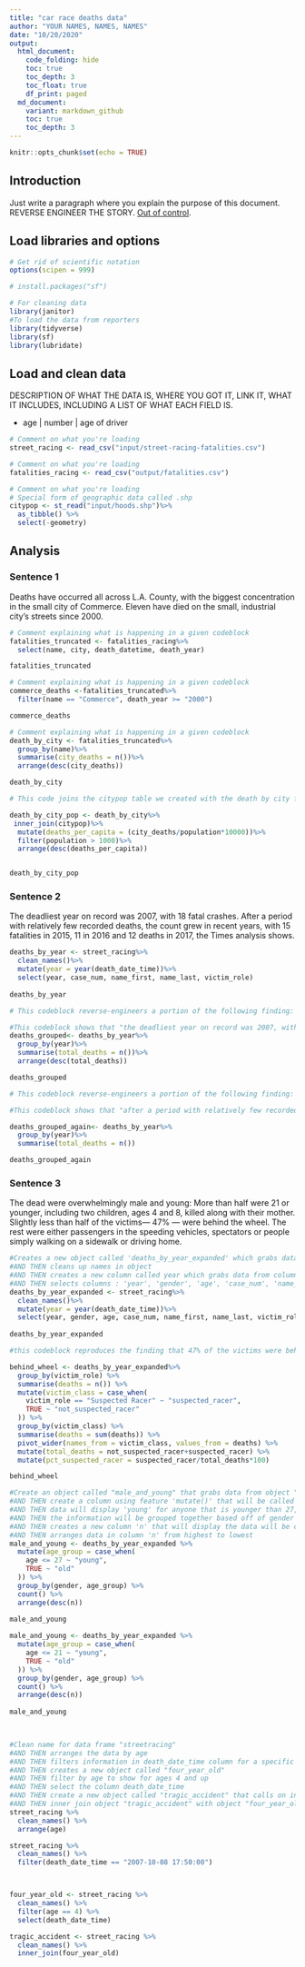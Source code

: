 ```yaml
---
title: "car race deaths data"
author: "YOUR NAMES, NAMES, NAMES" 
date: "10/20/2020"
output: 
  html_document:
    code_folding: hide
    toc: true
    toc_depth: 3
    toc_float: true
    df_print: paged
  md_document:
    variant: markdown_github
    toc: true
    toc_depth: 3
---
```


```r
knitr::opts_chunk$set(echo = TRUE)
```

## Introduction

Just write a paragraph where you explain the purpose of this document. REVERSE ENGINEER THE STORY. [Out of control](https://www.latimes.com/projects/la-me-street-racing/).

## Load libraries and options

```r
# Get rid of scientific notation
options(scipen = 999)

# install.packages("sf")

# For cleaning data
library(janitor)
#To load the data from reporters
library(tidyverse)
library(sf)
library(lubridate)

```

## Load and clean data

DESCRIPTION OF WHAT THE DATA IS, WHERE YOU GOT IT, LINK IT, WHAT IT INCLUDES, INCLUDING A LIST OF WHAT EACH FIELD IS. 

* age | number | age of driver

```r
# Comment on what you're loading
street_racing <- read_csv("input/street-racing-fatalities.csv")

# Comment on what you're loading
fatalities_racing <- read_csv("output/fatalities.csv")

# Comment on what you're loading
# Special form of geographic data called .shp
citypop <- st_read("input/hoods.shp")%>%
  as_tibble() %>%
  select(-geometry)

```

## Analysis

### Sentence 1

Deaths have occurred all across L.A. County, with the biggest concentration in the small city of Commerce. Eleven have died on the small, industrial city’s streets since 2000.

```r
# Comment explaining what is happening in a given codeblock
fatalities_truncated <- fatalities_racing%>%
  select(name, city, death_datetime, death_year)

fatalities_truncated
```

```r
# Comment explaining what is happening in a given codeblock
commerce_deaths <-fatalities_truncated%>%
  filter(name == "Commerce", death_year >= "2000")

commerce_deaths

```



```r
# Comment explaining what is happening in a given codeblock
death_by_city <- fatalities_truncated%>%
  group_by(name)%>%
  summarise(city_deaths = n())%>%
  arrange(desc(city_deaths))

death_by_city
```

```r
# This code joins the citypop table we created with the death by city frame and then creates a new column dividing the number of deaths per city by the population (multiplying by 10,000) and then filters out any cities with populations less than a thousand, generating the 4th finding: Deaths have occurred all across L.A. County, with the biggest concentration in the small city of Commerce. Eleven have died on the small, industrial city’s streets since 2000.

death_by_city_pop <- death_by_city%>%
 inner_join(citypop)%>%
  mutate(deaths_per_capita = (city_deaths/population*10000))%>%
  filter(population > 1000)%>%
  arrange(desc(deaths_per_capita))


death_by_city_pop

```
### Sentence 2

The deadliest year on record was 2007, with 18 fatal crashes. After a period with relatively few recorded deaths, the count grew in recent years, with 15 fatalities in 2015, 11 in 2016 and 12 deaths in 2017, the Times analysis shows.

```r
deaths_by_year <- street_racing%>%
  clean_names()%>%
  mutate(year = year(death_date_time))%>%
  select(year, case_num, name_first, name_last, victim_role)
 
deaths_by_year


```
```r

# This codeblock reverse-engineers a portion of the following finding: "The deadliest year on record was 2007, with 18 fatal crashes. After a period with relatively few recorded deaths, the count grew in recent years, with 15 fatalities in 2015, 11 in 2016 and 12 deaths in 2017, the Times analysis shows.

#This codeblock shows that "the deadliest year on record was 2007, with 18 fatal crashes" by: creating a new object called deaths_grouped and then groups the deaths_by_year table by year, and then counts the number of deaths in each year, and then arranges the total_deaths column from highest to lowest. 
deaths_grouped<- deaths_by_year%>%
  group_by(year)%>%
  summarise(total_deaths = n())%>%
  arrange(desc(total_deaths))

deaths_grouped

```

```r

# This codeblock reverse-engineers a portion of the following finding: "The deadliest year on record was 2007, with 18 fatal crashes. After a period with relatively few recorded deaths, the count grew in recent years, with 15 fatalities in 2015, 11 in 2016 and 12 deaths in 2017, the Times analysis shows.

#This codeblock shows that "after a period with relatively few recorded deaths, the count grew in recent years, with 15 fatalitiesin 2015, 11 in 2016 and 12 deaths in 2017," by: creating a new object called deaths_grouped_again and then grouping the deaths_by_year table by year, and then counting the number of deaths in each year, and displaying a table that shows that from 2009-2013, streetracing deaths were in the single digits until 2014, when they hit 11 and then 2015, with 15 deaths. 

deaths_grouped_again<- deaths_by_year%>%
  group_by(year)%>%
  summarise(total_deaths = n())

deaths_grouped_again
```
### Sentence 3

The dead were overwhelmingly male and young: More than half were 21 or younger, including two children, ages 4 and 8, killed along with their mother. Slightly less than half of the victims— 47% — were behind the wheel. The rest were either passengers in the speeding vehicles, spectators or people simply walking on a sidewalk or driving home.

```r
#Creates a new object called 'deaths_by_year_expanded' which grabs data from "streetracing"
#AND THEN cleans up names in object 
#AND THEN creates a new column called year which grabs data from column 'year'
#AND THEN selects columns : 'year', 'gender', 'age', 'case_num', 'name_first', 'name_last', 'victim_role'
deaths_by_year_expanded <- street_racing%>%
  clean_names()%>%
  mutate(year = year(death_date_time))%>%
  select(year, gender, age, case_num, name_first, name_last, victim_role)
  
deaths_by_year_expanded
```
```r

#this codeblock reproduces the finding that 47% of the victims were behind the wheel by grouping the victims by their role and then summarising the number of victims in each role - 85 of the 179 total victims were suspected racers (behind the wheel), which comes out to 47.4%, or 47% rounded. 

behind_wheel <- deaths_by_year_expanded%>%
  group_by(victim_role) %>%
  summarise(deaths = n()) %>%
  mutate(victim_class = case_when(
    victim_role == "Suspected Racer" ~ "suspected_racer",
    TRUE ~ "not_suspected_racer"
  )) %>%
  group_by(victim_class) %>%
  summarise(deaths = sum(deaths)) %>%
  pivot_wider(names_from = victim_class, values_from = deaths) %>%
  mutate(total_deaths = not_suspected_racer+suspected_racer) %>%
  mutate(pct_suspected_racer = suspected_racer/total_deaths*100)

behind_wheel
```
```r
#Create an object called "male_and_young" that grabs data from object "deaths_by_year_expanded"
#AND THEN create a column using feature 'mutate()' that will be called "age_group"
#AND THEN data will display 'young' for anyone that is younger than 27, and 'old' for anyone that is above 27
#AND THEN the information will be grouped together based off of gender and age group. 
#AND THEN creates a new column 'n' that will display the data will be counted together to show the overall number for both old and young/ male and female
#AND THEN arranges data in column 'n' from highest to lowest
male_and_young <- deaths_by_year_expanded %>%
  mutate(age_group = case_when(
    age <= 27 ~ "young",
    TRUE ~ "old"
  )) %>%
  group_by(gender, age_group) %>%
  count() %>%
  arrange(desc(n))
  
male_and_young
```
```r
male_and_young <- deaths_by_year_expanded %>%
  mutate(age_group = case_when(
    age <= 21 ~ "young",
    TRUE ~ "old"
  )) %>%
  group_by(gender, age_group) %>%
  count() %>%
  arrange(desc(n))
  
male_and_young

 
```

```r
#Clean name for data frame "streetracing"
#AND THEN arranges the data by age
#AND THEN filters information in death_date_time column for a specific date and time of "2007-10-08 17:50:00"
#AND THEN creates a new object called "four_year_old"
#AND THEN filter by age to show for ages 4 and up
#AND THEN select the column death_date_time
#AND THEN create a new object called "tragic_accident" that calls on information from "streeracing"
#AND THEN inner join object "tragic_accident" with object "four_year_old"
street_racing %>%
  clean_names() %>%
  arrange(age) 

street_racing %>%
  clean_names() %>%
  filter(death_date_time == "2007-10-08 17:50:00")



four_year_old <- street_racing %>%
  clean_names() %>%
  filter(age == 4) %>%
  select(death_date_time)

tragic_accident <- street_racing %>%
  clean_names() %>%
  inner_join(four_year_old)
  
```

